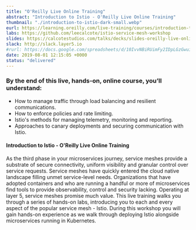 ```yaml
---
title: "O'Reilly Live Online Training"
abstract: "Introduction to Istio - O'Reilly Live Online Training"
thumbnail: "./introduction-to-istio-dark-small.webp"
eurl: https://learning.oreilly.com/live-training/courses/introduction-to-istio/0636920282938/
labs: https://github.com/leecalcote/istio-service-mesh-workshop
slides: https://calcotestudios.com/talks/decks/slides-oreilly-live-online-training-introduction-to-istio-february-2020.html
slack: http://slack.layer5.io
#rurl: https://docs.google.com/spreadsheets/d/10IvvNBiRUimFy2IDpLGzGwuiiVl3vFstN7Bx8fJDB0c/edit?usp=sharing
date: 2019-08-01 12:15:05 +0000
status: "delivered"
---
```


### By the end of this live, hands-on, online course, you’ll understand:

- How to manage traffic through load balancing and resilient communications.
- How to enforce policies and rate limiting.
- Istio's methods for managing telemetry, monitoring and reporting.
- Approaches to canary deployments and securing communication with Istio.

<h4>Introduction to Istio - O'Reilly Live Online Training</h4>
As the third phase in your microservices journey, service meshes provide a substrate of secure
connectivity, uniform visibility and granular control over service requests. Service meshes have
quickly entered the cloud native landscape filling unmet service-level needs. Organizations that
have adopted containers and who are running a handful or more of microservices find tools to provide
observability, control and security lacking. Operating at layer 5, service meshes promise much
value. This live training walks you through a series of hands-on labs, introducing you to each and
every aspect of the popular service mesh - Istio. During this workshop you will gain hands-on
experience as we walk through deploying Istio alongside microservices running in Kubernetes.
